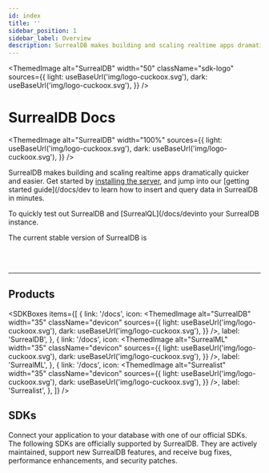 ```yaml
---
id: index
title: ''
sidebar_position: 1
sidebar_label: Overview
description: SurrealDB makes building and scaling realtime apps dramatically quicker and easier. Supercharge your development, and jump into our getting started guide. 
---
```



<ThemedImage
  alt="SurrealDB"
  width="50"
  className="sdk-logo"
  sources={{
    light: useBaseUrl('img/logo-cuckoox.svg'),
    dark: useBaseUrl('img/logo-cuckoox.svg'),
  }}
/>

# SurrealDB Docs

<ThemedImage
  alt="SurrealDB"
  width="100%"
  sources={{
    light: useBaseUrl('img/logo-cuckoox.svg'),
    dark: useBaseUrl('img/logo-cuckoox.svg'),
  }}
/>

SurrealDB makes building and scaling realtime apps dramatically quicker and easier. Get started by [installing the server](/docs/dev), and jump into our [getting started guide](/docs/dev to learn how to insert and query data in SurrealDB in minutes.

To quickly test out SurrealDB and [SurrealQL](/docs/devinto your SurrealDB instance.

<span>The current stable version of SurrealDB </span><span> is <a href='https://surrealdb.com/releases'> <Version /> </a></span>

<br /><br />

---

## Products

<SDKBoxes
  items={[
    {
      link: '/docs',
      icon: <ThemedImage
            alt="SurrealDB"
            width="35"
            className="devicon"
            sources={{
              light: useBaseUrl('img/logo-cuckoox.svg'),
              dark: useBaseUrl('img/logo-cuckoox.svg'),
            }}
          />,
      label: 'SurrealDB',
    },
    {
      link: '/docs',
      icon: <ThemedImage
            alt="SurrealML"
            width="35"
            className="devicon"
            sources={{
              light: useBaseUrl('img/logo-cuckoox.svg'),
              dark: useBaseUrl('img/logo-cuckoox.svg'),
            }}
          />,
      label: 'SurrealML',
    },
        {
      link: '/docs',
      icon: <ThemedImage
            alt="Surrealist"
            width="35"
            className="devicon"
            sources={{
              light: useBaseUrl('img/logo-cuckoox.svg'),
              dark: useBaseUrl('img/logo-cuckoox.svg'),
            }}
          />,
      label: 'Surrealist',
    },
  ]}
/>

## SDKs

Connect your application to your database with one of our official SDKs. The following SDKs are officially supported by SurrealDB. They are actively maintained, support new SurrealDB features, and receive bug fixes, performance enhancements, and security patches.

<SDKs />